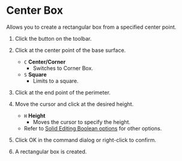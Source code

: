 
# Center Box

<Reference shortcut='' command='Center Box' button='Toolbar' />

Allows you to create a rectangular box from a specified center point.

1. Click the button on the toolbar.

2. Click at the center point of the base surface.
   - `C` **Center/Corner**
      - Switches to Corner Box.
   - `S` **Square**
      - Limits to a square.
3. Click at the end point of the perimeter.
4. Move the cursor and click at the desired height.
   - `H` **Height**
      - Moves the cursor to specify the height.
   - Refer to [Solid Editing Boolean options](boolean-options) for other options.
5. Click OK in the command dialog or right-click to confirm.
6. A rectangular box is created.